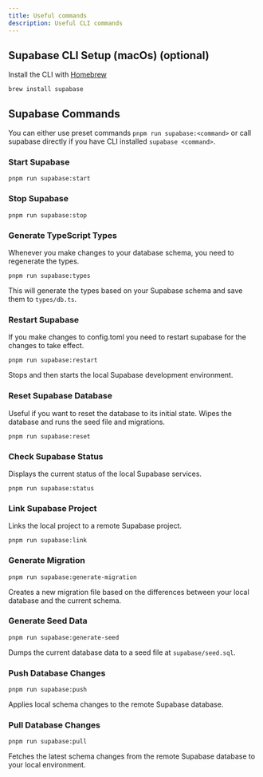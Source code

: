 ```yaml
---
title: Useful commands
description: Useful CLI commands
---
```


## Supabase CLI Setup (macOs) (optional)

Install the CLI with [Homebrew](https://brew.sh/)

```
brew install supabase
```

## Supabase Commands

You can either use preset commands `pnpm run supabase:<command>` or call supabase directly if you have CLI installed `supabase <command>`.

### Start Supabase

```
pnpm run supabase:start
```

### Stop Supabase

```
pnpm run supabase:stop
```

### Generate TypeScript Types

Whenever you make changes to your database schema, you need to regenerate the types.

```
pnpm run supabase:types
```

This will generate the types based on your Supabase schema and save them to `types/db.ts`.

### Restart Supabase

If you make changes to config.toml you need to restart supabase for the changes to take effect.

```
pnpm run supabase:restart
```

Stops and then starts the local Supabase development environment.

### Reset Supabase Database

Useful if you want to reset the database to its initial state.
Wipes the database and runs the seed file and migrations.

```
pnpm run supabase:reset
```

### Check Supabase Status

Displays the current status of the local Supabase services.

```
pnpm run supabase:status
```

### Link Supabase Project

Links the local project to a remote Supabase project.

```
pnpm run supabase:link
```

### Generate Migration

```
pnpm run supabase:generate-migration
```

Creates a new migration file based on the differences between your local database and the current schema.

### Generate Seed Data

```
pnpm run supabase:generate-seed
```

Dumps the current database data to a seed file at `supabase/seed.sql`.

### Push Database Changes

```
pnpm run supabase:push
```

Applies local schema changes to the remote Supabase database.

### Pull Database Changes

```
pnpm run supabase:pull
```

Fetches the latest schema changes from the remote Supabase database to your local environment.
